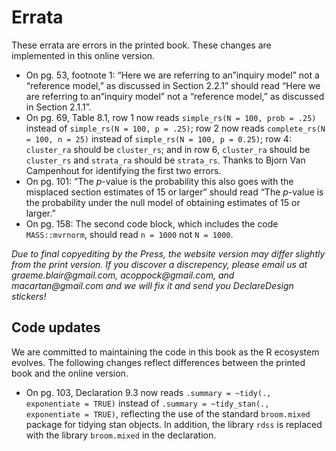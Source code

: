 # Errata {.unnumbered}

These errata are errors in the printed book. These changes are implemented in this online version.

- On pg. 53, footnote 1: "Here we are referring to an "inquiry model" not a "reference model," as discussed in Section 2.2.1" should read "Here we are referring to an "inquiry model" not a "reference model," as discussed in Section 2.1.1".
- On pg. 69, Table 8.1, row 1 now reads `simple_rs(N = 100, prob = .25)` instead of `simple_rs(N = 100, p = .25)`; row 2 now reads `complete_rs(N = 100, n = 25)` instead of `simple_rs(N = 100, p = 0.25)`; row 4: `cluster_ra` should be `cluster_rs`; and in row 6, `cluster_ra` should be `cluster_rs` and `strata_ra` should be `strata_rs`. Thanks to Bjorn Van Campenhout for identifying the first two errors.
- On pg. 101: "The $p$-value is the probability this also goes with the misplaced section estimates of 15 or larger" should read "The $p$-value is the probability under the null model of obtaining estimates of 15 or larger."
- On pg. 158: The second code block, which includes the code `MASS::mvrnorm`, should read `n = 1000` not `N = 1000`.

*Due to final copyediting by the Press, the website version may differ slightly from the print version. If you discover a discrepency, please email us at graeme.blair@gmail.com, acoppock@gmail.com, and macartan@gmail.com and we will fix it and send you DeclareDesign stickers!*

## Code updates

We are committed to maintaining the code in this book as the R ecosystem evolves. The following changes reflect differences between the printed book and the online version. 

- On pg. 103, Declaration 9.3 now reads `.summary = ~tidy(., exponentiate = TRUE)` instead of `.summary = ~tidy_stan(., exponentiate = TRUE)`, reflecting the use of the standard `broom.mixed` package for tidying stan objects. In addition, the library `rdss` is replaced with the library `broom.mixed` in the declaration.
